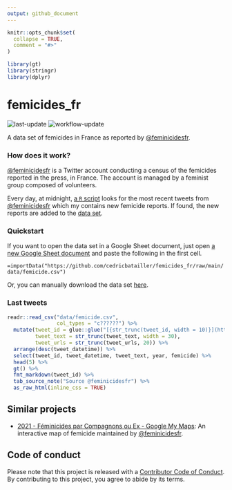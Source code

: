 ```yaml
---
output: github_document
---
```


<!-- README.md is generated from README.Rmd. Please edit that file -->

```r
knitr::opts_chunk$set(
  collapse = TRUE,
  comment = "#>"
)
```

```r
library(gt)
library(stringr)
library(dplyr)
```

# femicides_fr

<!-- badges: start -->
![last-update](https://img.shields.io/static/v1?label=last update&message=`r lubridate::today()`&color=2aac48&labelColor=252a2f)
![workflow-update](https://github.com/cedricbatailler/femicides_fr/actions/workflows/femicide-tweets.yml/badge.svg)
<!-- badges: end -->

A data set of femicides in France as reported by [\@feminicidesfr](https://twitter.com/feminicidesfr/).

### How does it work?

[\@feminicidesfr](https://twitter.com/feminicidesfr/) is a Twitter account
conducting a census of the femicides reported in the press, in France. The
account is managed by a feminist group composed of volunteers.

Every day, at midnight, [a `R`
script](https://github.com/cedricbatailler/femicides_fr/blob/main/R/update.R)
looks for the most recent tweets from
[\@feminicidesfr](https://twitter.com/feminicidesfr/) which my contains new
femicide reports. If found, the new reports are added to the [data
set](https://github.com/cedricbatailler/femicides_fr/blob/main/data/femicide.csv).

### Quickstart

If you want to open the data set in a Google Sheet document, just open [a new
Google Sheet document](https://sheets.new) and paste the following in the first
cell.

`=importData("https://github.com/cedricbatailler/femicides_fr/raw/main/data/femicide.csv")`

Or, you can manually download the data set
[here](https://github.com/cedricbatailler/femicides_fr/blob/main/data/femicide.csv).

### Last tweets

```r
readr::read_csv("data/femicide.csv", 
                col_types = "c??????") %>% 
  mutate(tweet_id = glue::glue("[{str_trunc(tweet_id, width = 10)}](https://twitter.com/feminicidesfr/status/{tweet_id})"),
         tweet_text = str_trunc(tweet_text, width = 30),
         tweet_urls = str_trunc(tweet_urls, 20)) %>% 
  arrange(desc(tweet_datetime)) %>%  
  select(tweet_id, tweet_datetime, tweet_text, year, femicide) %>% 
  head(5) %>% 
  gt() %>% 
  fmt_markdown(tweet_id) %>% 
  tab_source_note("Source @feminicidesfr") %>% 
  as_raw_html(inline_css = TRUE)

```

## Similar projects

-   [2021 - Féminicides par Compagnons ou Ex - Google My Maps](https://www.google.com/maps/d/viewer?mid=1AoTHJTAvWz-P1ddCKe1NhWtdsOQgcLPA): An interactive map of femicide maintained by [\@feminicidesfr](https://twitter.com/feminicidesfr/).

## Code of conduct

Please note that this project is released with a [Contributor Code of Conduct](https://contributor-covenant.org/version/2/0/CODE_OF_CONDUCT.html). By contributing to this project, you agree to abide by its terms.
